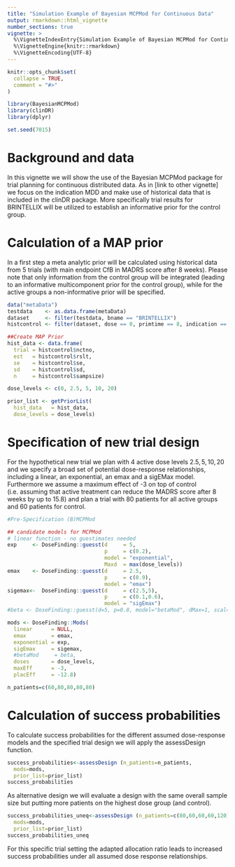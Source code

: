 ```yaml
---
title: "Simulation Example of Bayesian MCPMod for Continuous Data"
output: rmarkdown::html_vignette
number_sections: true
vignette: >
  %\VignetteIndexEntry{Simulation Example of Bayesian MCPMod for Continuous Data}
  %\VignetteEngine{knitr::rmarkdown}
  %\VignetteEncoding{UTF-8}
---
```


```r
knitr::opts_chunk$set(
  collapse = TRUE,
  comment = "#>"
)
```

```r
library(BayesianMCPMod)
library(clinDR)
library(dplyr)

set.seed(7015)
```

# Background and data

In this vignette we will show the use of the Bayesian MCPMod package for trial planning for continuous distributed data. 
As in [link to other vignette] we focus on the indication MDD and make use of historical data that is included in the clinDR package. 
More specifically trial results for BRINTELLIX will be utilized to establish an informative prior for the control group.

# Calculation of a MAP prior
In a first step a meta analytic prior will be calculated using historical data from 5 trials (with main endpoint CfB in MADRS score after 8 weeks).
Please note that only information from the control group will be integrated (leading to an informative multicomponent prior for the control group), while for the active groups a non-informative prior will be specified.


```r
data("metaData")
testdata    <- as.data.frame(metaData)
dataset     <- filter(testdata, bname == "BRINTELLIX")
histcontrol <- filter(dataset, dose == 0, primtime == 8, indication == "MAJOR DEPRESSIVE DISORDER")

##Create MAP Prior
hist_data <- data.frame(
  trial = histcontrol$nctno,
  est   = histcontrol$rslt,
  se    = histcontrol$se,
  sd    = histcontrol$sd,
  n     = histcontrol$sampsize)

dose_levels <- c(0, 2.5, 5, 10, 20)

prior_list <- getPriorList(
  hist_data   = hist_data,
  dose_levels = dose_levels)

```

# Specification of new trial design 

For the hypothetical new trial we plan with 4 active dose levels $2.5, 5, 10, 20$ and we specify a broad set of potential dose-response relationships, including a linear, an exponential, an emax and a sigEMax model.  
Furthermore we assume a maximum effect of -3 on top of control (i.e. assuming that  active treatment can reduce the MADRS score after 8 weeks by up to 15.8) and plan a trial with 80 patients for all active groups and 60 patients for control.
```r
#Pre-Specification (B)MCPMod 

## candidate models for MCPMod
# linear function - no guestimates needed
exp     <- DoseFinding::guesst(d     = 5,
                               p     = c(0.2),
                               model = "exponential",
                               Maxd  = max(dose_levels))
emax    <- DoseFinding::guesst(d     = 2.5,
                               p     = c(0.9),
                               model = "emax")
sigemax<-  DoseFinding::guesst(d     = c(2.5,5),
                               p     = c(0.1,0.6),
                               model = "sigEmax")
#beta <- DoseFinding::guesst(d=5, p=0.8, model="betaMod", dMax=1, scal=1.2, Maxd=20)

mods <- DoseFinding::Mods(
  linear      = NULL,
  emax        = emax,
  exponential = exp,
  sigEmax     = sigemax,
  #betaMod     = beta,
  doses       = dose_levels,
  maxEff      = -3,
  placEff     = -12.8)

n_patients=c(60,80,80,80,80)
```

# Calculation of success probabilities

To calculate success probabilities for the different assumed dose-response models and the specified trial design we will apply the assessDesign function.  

```r
success_probabilities<-assessDesign (n_patients=n_patients,
  mods=mods,
  prior_list=prior_list)
success_probabilities
```

As alternative design we will evaluate a design with the same overall sample size but putting more patients on the highest dose group (and control).

```r
success_probabilities_uneq<-assessDesign (n_patients=c(80,60,60,60,120),
  mods=mods,
  prior_list=prior_list)
success_probabilities_uneq
```

For this specific trial setting the adapted allocation ratio leads to increased success probabilities under all assumed dose response relationships.


